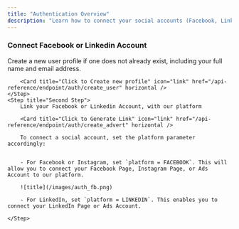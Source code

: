 ```yaml
---
title: "Authentication Overview"
description: "Learn how to connect your social accounts (Facebook, Linkedin, etc.) to our platform for quick and secure access. This page covers supported providers and the simple steps to link your account."
---
```


### Connect Facebook or Linkedin Account

<Steps>
	<Step title="First Step">
		Create a new user profile if one does not already exist, including your full name and email address.

        <Card title="Click to Create new profile" icon="link" href="/api-reference/endpoint/auth/create_user" horizontal />
    </Step>
    <Step title="Second Step">
    	Link your Facebook or Linkedin Account, with our platform

        <Card title="Click to Generate Link" icon="link" href="/api-reference/endpoint/auth/create_advert" horizontal />

        To connect a social account, set the platform parameter accordingly:


        - For Facebook or Instagram, set `platform = FACEBOOK`. This will allow you to connect your Facebook Page, Instagram Page, or Ads Account to our platform.

        ![title](/images/auth_fb.png)

        - For LinkedIn, set `platform = LINKEDIN`. This enables you to connect your LinkedIn Page or Ads Account.

    </Step>

</Steps>
